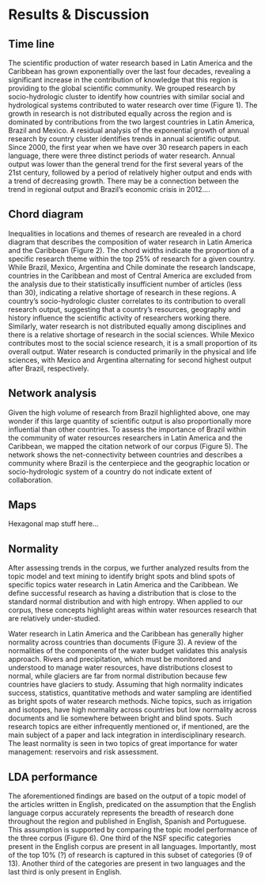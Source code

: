 # Results & Discussion

## Time line

The scientific production of water research based in Latin America and the Caribbean has grown exponentially over the last four decades, revealing a significant increase in the contribution of knowledge that this region is providing to the global scientific community.
We grouped research by socio-hydrologic cluster to identify how countries with similar social and hydrological systems contributed to water research over time (Figure 1).
The growth in research is not distributed equally across the region and is dominated by contributions from the two largest countries in Latin America, Brazil and Mexico.
A residual analysis of the exponential growth of annual research by country cluster identifies trends in annual scientific output.
Since 2000, the first year when we have over 30 research papers in each language, there were three distinct periods of water research.
Annual output was lower than the general trend for the first several years of the 21st century, followed by a period of relatively higher output and ends with a trend of decreasing growth.
There may be a connection between the trend in regional output and Brazil's economic crisis in 2012....


## Chord diagram

Inequalities in locations and themes of research are revealed in a chord diagram that describes the composition of water research in Latin America and the Caribbean (Figure 2).
The chord widths indicate the proportion of a specific research theme within the top 25% of research for a given country.
While Brazil, Mexico, Argentina and Chile dominate the research landscape, countries in the Caribbean and most of Central America are excluded from the analysis due to their statistically insufficient number of articles (less than 30), indicating a relative shortage of research in these regions.
A country's socio-hydrologic cluster correlates to its contribution to overall research output, suggesting that a country's resources, geography and history influence the scientific activity of researchers working there.
Similarly, water research is not distributed equally among disciplines and there is a relative shortage of research in the social sciences.
While Mexico contributes most to the social science research, it is a small proportion of its overall output.
Water research is conducted primarily in the physical and life sciences, with Mexico and Argentina alternating for second highest output after Brazil, respectively.

## Network analysis

Given the high volume of research from Brazil highlighted above, one may wonder if this large quantity of scientific output is also proportionally more influential than other countries.
To assess the importance of Brazil within the community of water resources researchers in Latin America and the Caribbean, we mapped the citation network of our corpus (Figure 5).
The network shows the net-connectivity between countries and describes a community where Brazil is the centerpiece and the geographic location or socio-hydrologic system of a country do not indicate extent of collaboration.


## Maps

Hexagonal map stuff here...



## Normality

After assessing trends in the corpus, we further analyzed results from the topic model and text mining to identify bright spots and blind spots of specific topics water research in Latin America and the Caribbean.
We define successful research as having a distribution that is close to the standard normal distribution and with high entropy.
When applied to our corpus, these concepts highlight areas within water resources research that are relatively under-studied.

Water research in Latin America and the Caribbean has generally higher normality across countries than documents (Figure 3).
A review of the normalities of the components of the water budget validates this analysis approach.
Rivers and precipitation, which must be monitored and understood to manage water resources, have distributions closest to normal, while glaciers are far from normal distribution because few countries have glaciers to study.
Assuming that high normality indicates success, statistics, quantitative methods and water sampling are identified as bright spots of water research methods.
Niche topics, such as irrigation and isotopes, have high normality across countries but low normality across documents and lie somewhere between bright and blind spots.
Such research topics are either infrequently mentioned or, if mentioned, are the main subject of a paper and lack integration in interdisciplinary research.
The least normality is seen in two topics of great importance for water management: reservoirs and risk assessment.



## LDA performance
The aforementioned findings are based on the output of a topic model of the articles written in English, predicated on the assumption that the English language corpus accurately represents the breadth of research done throughout the region and published in English, Spanish and Portuguese.
This assumption is supported by comparing the topic model performance of the three corpus (Figure 6).
One third of the NSF specific categories present in the English corpus are present in all languages.
Importantly, most of the top 10% (?) of research is captured in this subset of categories (9 of 13).
Another third of the categories are present in two languages and the last third is only present in English.
